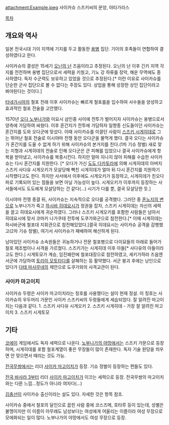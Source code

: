 attachment:Example.jpeg
사이카슈 스즈키씨의 문양, 야타가라스

[[목차]]
== 개요와 역사 ==
일본 전국시대 기이 지역에 기지를 두고 활동한 [[용병]] 집단. 기이의 호족들이 연합하여 결성하였다고 한다.
                                            
사이카슈의 결성은 15세기 [[오닌의 난]] 즈음이라고 추정된다. 오닌의 난 이후 긴키 지역 각지를 전전하며 용병 집단으로서 세력을 키웠고,  기노 강 하류를 장악, 해운 무역에도 종사하였다. 독자 수군력도 보유하고 있었을 것으로 추정된다.[*  이런 이유로 사이카슈를 단순한 군사 집단으로 볼 수 없다는 주장도 있다. 상업을 통해 성장한 상인 집단이라고 봐야된다는 것이다.]

[[타네가시마]]의 철포 전래 이후 사이카슈는 빠르게 철포를을 입수하여 사수들을 양성하고 효과적인 철포 전술을 고안했다.  

1570년 [[오다 노부나가]]와 미요시 삼인중 사이에 전투가 벌어지자 사이카슈는 용병으로서 양측에 가담하여 싸웠다. 이후 혼간지가 전투에 가담하자 일향종 신도들이던 사이카슈는 혼간지를 도와 오다군에 맞섰다. 이때 사이카슈를 이끌던 사람이 [[스즈키 시게히데]]로 그는 뛰어난 철포 전술로 이시야마 전쟁 동안 오다군을 물먹게 했다. 결국 오다는 사이카슈가 혼간지를 도울 수 없게 하기 위해 사이카슈의 본거지를 친다.(1차 기슈 정벌) 새로 맞는 지형과 시게히데의 전술로 인해 오다군은 큰 피해를 입었으나 결국 사이카슈에게 항복을 받아냈고, 사이카슈를 복종시킨다. 하지만 얼마 지나지 않아 피해를 수습한 사이카슈는 다시 혼간지를 지원한다. [* 오다가 가신 [[도도 다카토라]]에 의해 시게히데의 아버지 스즈키 사다유 시게오키가 모살당해 빡친 시게히데가 얼마 뒤 다시 혼간지를 지원하기 시작했다고도 한다. 하지만 사서에서 이후에도 시게오키가 등장하고, 시게히데가 친오다파로 기록되어 있는 점들을 보면 아닐 가능성이 높다. 시게오키가 이후까지 등장하는 사서들에서도 도도에게 모살당하는 건 같다(...) 시기가 다를 뿐, 결국 모살당한 듯.]

이시야마 전쟁 종결 뒤, 사이카슈는 지속적으로 오다를 공격했다. 그러던 중 [[혼노지의 변]]으로 노부나가가 죽고 [[하시바 히데요시]]가 정권을 잡자, 스즈키 시게히데는 자신의 세력을 끌고 히데요시에게 귀순하였다. 그러나 스즈키 시게오키를 포함한 사람들은 남아서 히데요시에 맞서 코마키 나가쿠테 전투에 도쿠가와군으로 참전한다.[* 이때 시게히데는 하시바군에 철포대 지휘관으로 참전해있었다.]결국 히데요시는 사이카슈 공격을 감행했고(2차 기슈 정벌), 여기서 사이카슈가 패배하여 해산하게 된다. 

남아있던 사이카슈 소속원들은 귀농하거나 전문 철포병으로 다이묘들의 아래로 들어가 철포 제조법이나 사격을 가르쳤다. 스즈키가는 시게히데 이후 아들[* 사다유의 아들이라고도 한다.] 시게토모가 계승, 임진왜란에 철포대장으로 참전하였고, 세키가하라 즈음엔 서군에 가담하여 [[토리이 모토타다]]를 살해하는 등 활약했다. 서군 붕괴 후에는 낭인으로 있다가 [[다테 마사무네]]의 제안으로 도쿠가와의 사격교관이 된다.

=== 사이카 마고이치 ===
사이카슈 두령은 사이카 마고이치라는 칭호를 사용했다는 설이 현재 정설. 이 칭호는 사이카슈의 우두머리 가문인 사이카 스즈키씨의 두령들에게 세습되었다. 잘 알려진 마고이치는 다음과 같다.
1. 스즈키 사다유 시게오키
2. 스즈키 시게히데 - 가장 잘 알려진 마고이치
3. 스즈키 시게토모


== 기타 ==
[[코에이]] 게임에서도 독자 세력으로 나온다. [[노부나가의 야망]]에서는 스즈키 가문으로 등장하며, 시게히데를 포함 철포계열이 좋은 무장들이 많이 존재한다. 독자 기술 원당을 띄우면 안 맞으면서 때리는 것도 가능.

[[전국무쌍]]에서는 리더 [[사이카 마고이치]]가 등장. 기슈 정벌이 등장하는 편들도 있다.

[[전국 바사라 3]]부터 리더 [[사이카 마고이치]]가 이끄는 세력으로 등장. 전국무쌍의 마고이치와는 다른 느낌...정도가 아니라 여자다(...)

[[김충선]]이 사이카슈 출신이라는 설도 있다. 자세한 것은 항목 참조.

사이카슈 중에서 철포의 달인으로 꼽힌 사람 중에 코스즈메, 호타루 등이 있는데, 성별은 불명이지만 이 이름이 아무래도 남성보다는 여성에게 어울리는 이름이라 여성 무장으로 모에화되는 일이 많다. 노부나가의 야망에서도 여성 무장으로 등장.
